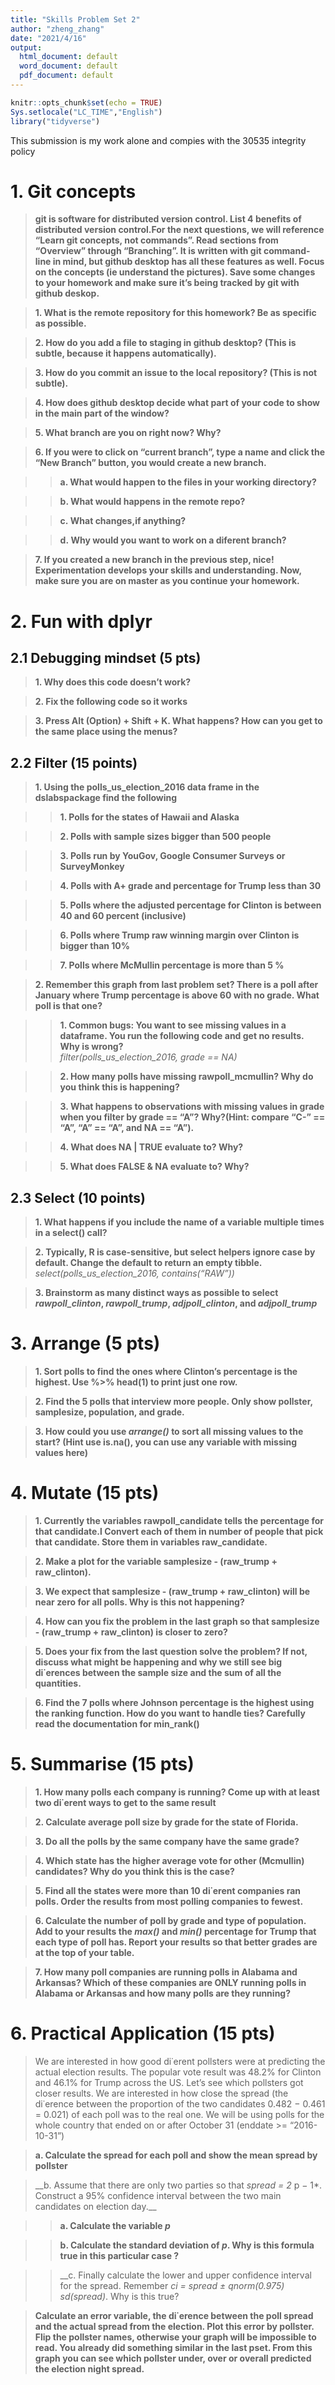 ---
title: "Skills Problem Set 2"
author: "zheng_zhang"
date: "2021/4/16"
output:
  html_document: default
  word_document: default
  pdf_document: default
---

```{r setup, include=TRUE}
knitr::opts_chunk$set(echo = TRUE)
Sys.setlocale("LC_TIME","English")
library("tidyverse")
```

This submission is my work alone and compies with the 30535 integrity policy

# __1. Git concepts__

> __git is software for distributed version control. List 4 benefits of distributed version control.For the next questions, we will reference “Learn git concepts, not commands”. Read sections from “Overview” through “Branching”. It is written with git command-line in mind, but github desktop has all these features as well. Focus on the concepts (ie understand the pictures). Save some changes to your homework and make sure it’s being tracked by git with github deskop.__

> __1. What is the remote repository for this homework? Be as specific as possible.__

  
> __2. How do you add a file to staging in github desktop? (This is subtle, because it happens automatically).__


> __3. How do you commit an issue to the local repository? (This is not subtle).__


> __4. How does github desktop decide what part of your code to show in the main part of the window?__


> __5. What branch are you on right now? Why?__


> __6. If you were to click on “current branch”, type a name and click the “New Branch” button, you would create a new branch.__

>> __a. What would happen to the files in your working directory?__

>> __b. What would happens in the remote repo?__

>> __c. What changes,if anything?__

>> __d. Why would you want to work on a diferent branch?__

> __7.	If you created a new branch in the previous step, nice! Experimentation develops your skills and understanding. Now, make sure you are on master as you continue your homework.__


# __2. Fun with dplyr__

## 2.1 Debugging mindset (5 pts)

> __1. Why does this code doesn’t work?__

> __2. Fix the following code so it works__

> __3. Press Alt (Option) + Shift + K. What happens? How can you get to the same place using the menus?__

## 2.2 Filter (15 points)

> __1. Using the polls_us_election_2016 data frame in the dslabspackage find the following__

>> __1.	Polls for the states of Hawaii and Alaska__

>> __2.	Polls with sample sizes bigger than 500 people__

>> __3.	Polls run by YouGov, Google Consumer Surveys or SurveyMonkey__

>> __4.	Polls with A+ grade and percentage for Trump less than 30__

>> __5.	Polls where the adjusted percentage for Clinton is between 40 and 60 percent (inclusive)__

>> __6.	Polls where Trump raw winning margin over Clinton is bigger than 10%__

>> __7.	Polls where McMullin percentage is more than 5 %__

> __2. Remember this graph from last problem set? There is a poll after January where Trump percentage is above 60 with no grade. What poll is that one?__

>> __1.	Common bugs: You want to see missing values in a dataframe. You run the following code and get no results. Why is wrong?__  
 *filter(polls_us_election_2016, grade == NA)*

>> __2.	How many polls have missing rawpoll_mcmullin? Why do you think this is happening?__

>> __3.	What happens to observations with missing values in grade when you filter by grade == "A"? Why?(Hint: compare "C-" == "A", "A" == "A", and NA == "A").__

>> __4.	What does NA | TRUE evaluate to? Why?__

>> __5.	What does FALSE & NA evaluate to? Why?__

## 2.3 Select (10 points)

> __1.	What happens if you include the name of a variable multiple times in a select() call?__

> __2.	Typically, R is case-sensitive, but select helpers ignore case by default. Change the default to return an empty tibble.__  *select(polls_us_election_2016, contains("RAW"))*

> __3.	Brainstorm as many distinct ways as possible to select *rawpoll_clinton*, *rawpoll_trump*, *adjpoll_clinton*, and *adjpoll_trump*__



# __3. Arrange (5 pts)__

> __1.	Sort polls to find the ones where Clinton’s percentage is the highest. Use %>% head(1) to print just one row.__

> __2.	Find the 5 polls that interview more people. Only show pollster, samplesize, population, and grade.__

> __3.	How could you use *arrange()* to sort all missing values to the start? (Hint use is.na(), you can use any variable with missing values here)__


# __4. Mutate (15 pts)__

> __1.	Currently the variables rawpoll_candidate tells the percentage for that candidate.l Convert each of them in number of people that pick that candidate. Store them in variables raw_candidate.__

> __2.	Make a plot for the variable samplesize - (raw_trump + raw_clinton).__

> __3.	We expect that samplesize - (raw_trump + raw_clinton) will be near zero for all polls. Why is this not happening?__

> __4.	How can you fix the problem in the last graph so that samplesize - (raw_trump + raw_clinton) is closer to zero?__

> __5.	Does your fix from the last question solve the problem? If not, discuss what might be happening and why we still see big di˙erences between the sample size and the sum of all the quantities.__

> __6.	Find the 7 polls where Johnson percentage is the highest using the ranking function. How do you want to handle ties? Carefully read the documentation for min_rank()__

# __5. Summarise (15 pts)__

> __1. How many polls each company is running? Come up with at least two di˙erent ways to get to the same result__

> __2.	Calculate average poll size by grade for the state of Florida.__

> __3.	Do all the polls by the same company have the same grade?__

> __4.	Which state has the higher average vote for other (Mcmullin) candidates? Why do you think this is the case?__

> __5.	Find all the states were more than 10 di˙erent companies ran polls. Order the results from most polling companies to fewest.__

> __6.	Calculate the number of poll by grade and type of population. Add to your results the *max()* and *min()* percentage for Trump that each type of poll has. Report your results so that better grades are at the top of your table.__

> __7.	How many poll companies are running polls in Alabama and Arkansas? Which of these companies are ONLY running polls in Alabama or Arkansas and how many polls are they running?__


# __6. Practical Application (15 pts)__
> We are interested in how good di˙erent pollsters were at predicting the actual election results. The popular vote result was 48.2% for Clinton and 46.1% for Trump across the US. Let’s see which pollsters got closer results. We are interested in how close the spread (the di˙erence between the proportion of the two candidates 0.482 − 0.461 = 0.021) of each poll was to the real one. We will be using polls for the whole country that ended on or after October 31 (enddate >= "2016-10-31")

> __a. Calculate the spread for each poll and show the mean spread by pollster__

> __b. Assume that there are only two parties so that *spread = 2 * p − 1*. Construct a 95% confidence interval between the two main candidates on election day.__

>> __a.	Calculate the variable *p* __

>> __b.	Calculate the standard deviation of *p*. Why is this formula true in this particular case ? __

>> __c. Finally calculate the lower and upper confidence interval for the spread. Remember *ci = spread ± qnorm(0.975) sd(spread)*. Why is this true?

> __Calculate an error variable, the di˙erence between the poll spread and the actual spread from the election. Plot this error by pollster. Flip the pollster names, otherwise your graph will be impossible to read. You already did something similar in the last pset. From this graph you can see which pollster under, over or overall predicted the election night spread.__





